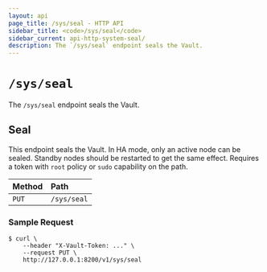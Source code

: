 ```yaml
---
layout: api
page_title: /sys/seal - HTTP API
sidebar_title: <code>/sys/seal</code>
sidebar_current: api-http-system-seal/
description: The `/sys/seal` endpoint seals the Vault.
---
```


# `/sys/seal`

The `/sys/seal` endpoint seals the Vault.

## Seal

This endpoint seals the Vault. In HA mode, only an active node can be sealed.
Standby nodes should be restarted to get the same effect. Requires a token with
`root` policy or `sudo` capability on the path.

| Method   | Path                         |
| :--------------------------- | :--------------------- |
| `PUT`    | `/sys/seal`                  |

### Sample Request

```
$ curl \
    --header "X-Vault-Token: ..." \
    --request PUT \
    http://127.0.0.1:8200/v1/sys/seal
```
